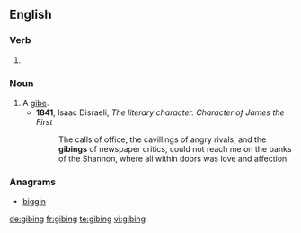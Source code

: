 ==English==

===Verb===
{{head|en|present participle}}

# {{present participle of|gibe|lang=en}}

===Noun===
{{en-noun}}

# A [[gibe]].
#* '''1841''', Isaac Disraeli, ''The literary character. Character of James the First''
#*: The calls of office, the cavillings of angry rivals, and the '''gibings''' of newspaper critics, could not reach me on the banks of the Shannon, where all within doors was love and affection.

===Anagrams===
* [[biggin#English|biggin]]

[[de:gibing]]
[[fr:gibing]]
[[te:gibing]]
[[vi:gibing]]